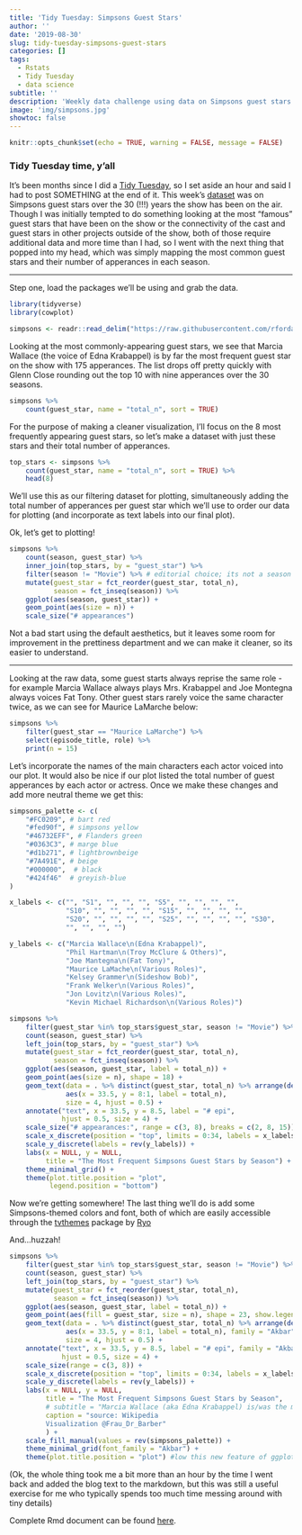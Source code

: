 ```yaml
---
title: 'Tidy Tuesday: Simpsons Guest Stars'
author: ''
date: '2019-08-30'
slug: tidy-tuesday-simpsons-guest-stars
categories: []
tags:
  - Rstats
  - Tidy Tuesday
  - data science
subtitle: ''
description: 'Weekly data challenge using data on Simpsons guest stars'
image: 'img/simpsons.jpg'
showtoc: false
---
```


```r
knitr::opts_chunk$set(echo = TRUE, warning = FALSE, message = FALSE)
```

### Tidy Tuesday time, y'all

It's been months since I did a [Tidy Tuesday](https://github.com/rfordatascience/tidytuesday), so I set aside an hour and said I had to post SOMETHING at the end of it. This week's [dataset](https://github.com/rfordatascience/tidytuesday/tree/master/data/2019/2019-08-27) was on Simpsons guest stars over the 30 (!!!) years the show has been on the air. Though I was initially tempted to do something looking at the most "famous" guest stars that have been on the show or the connectivity of the cast and guest stars in other projects outside of the show, both of those require additional data and more time than I had, so I went with the next thing that popped into my head, which was simply mapping the most common guest stars and their number of apperances in each season. 

***

Step one, load the packages we'll be using and grab the data.

```r
library(tidyverse)
library(cowplot)

simpsons <- readr::read_delim("https://raw.githubusercontent.com/rfordatascience/tidytuesday/master/data/2019/2019-08-27/simpsons-guests.csv", delim = "|", quote = "")
```

Looking at the most commonly-appearing guest stars, we see that Marcia Wallace (the voice of Edna Krabappel) is by far the most frequent guest star on the show with 175 apperances. The list drops off pretty quickly with Glenn Close rounding out the top 10 with nine apperances over the 30 seasons.

```r
simpsons %>% 
    count(guest_star, name = "total_n", sort = TRUE)
```

For the purpose of making a cleaner visualization, I'll focus on the 8 most frequently appearing guest stars, so let's make a dataset with just these stars and their total number of apperances. 

```r
top_stars <- simpsons %>% 
    count(guest_star, name = "total_n", sort = TRUE) %>% 
    head(8) 
```

We'll use this as our filtering dataset for plotting, simultaneously adding the total number of apperances per guest star which we'll use to order our data for plotting (and incorporate as text labels into our final plot). 

Ok, let's get to plotting! 

```r
simpsons %>%
    count(season, guest_star) %>%
    inner_join(top_stars, by = "guest_star") %>% 
    filter(season != "Movie") %>% # editorial choice; its not a season
    mutate(guest_star = fct_reorder(guest_star, total_n),
           season = fct_inseq(season)) %>% 
    ggplot(aes(season, guest_star)) +
    geom_point(aes(size = n)) +
    scale_size("# appearances")
```

Not a bad start using the default aesthetics, but it leaves some room for improvement in the prettiness department and we can make it cleaner, so its easier to understand.

***

Looking at the raw data, some guest starts always reprise the same role - for example Marcia Wallace always plays Mrs. Krabappel and Joe Montegna always voices Fat Tony. Other guest stars rarely voice the same character twice, as we can see for Maurice LaMarche below:

```r
simpsons %>%
    filter(guest_star == "Maurice LaMarche") %>% 
    select(episode_title, role) %>% 
    print(n = 15)
```

Let's incorporate the names of the main characters each actor voiced into our plot. It would also be nice if our plot listed the total number of guest apperances by each actor or actress. Once we make these changes and add more neutral theme we get this:

```r
simpsons_palette <- c(
    "#FC0209", # bart red
    "#fed90f", # simpsons yellow
    "#46732EFF", # Flanders green 
    "#0363C3", # marge blue
    "#d1b271", # lightbrownbeige
    "#7A491E", # beige 
    "#000000",  # black
    "#424f46"  # greyish-blue
)

x_labels <- c("", "S1", "", "", "", "S5", "", "", "", "",
              "S10", "", "", "", "", "S15", "", "", "", "",
              "S20", "", "", "", "", "S25", "", "", "", "", "S30",
              "", "", "", "")

y_labels <- c("Marcia Wallace\n(Edna Krabappel)", 
              "Phil Hartman\n(Troy McClure & Others)",
              "Joe Mantegna\n(Fat Tony)",
              "Maurice LaMache\n(Various Roles)",
              "Kelsey Grammer\n(Sideshow Bob)", 
              "Frank Welker\n(Various Roles)",
              "Jon Lovitz\n(Various Roles)",
              "Kevin Michael Richardson\n(Various Roles)")
```

```r
simpsons %>%
    filter(guest_star %in% top_stars$guest_star, season != "Movie") %>%
    count(season, guest_star) %>%
    left_join(top_stars, by = "guest_star") %>% 
    mutate(guest_star = fct_reorder(guest_star, total_n),
           season = fct_inseq(season)) %>% 
    ggplot(aes(season, guest_star, label = total_n)) +
    geom_point(aes(size = n), shape = 18) +
    geom_text(data = . %>% distinct(guest_star, total_n) %>% arrange(desc(total_n)),
              aes(x = 33.5, y = 8:1, label = total_n),
              size = 4, hjust = 0.5) +
    annotate("text", x = 33.5, y = 8.5, label = "# epi", 
             hjust = 0.5, size = 4) +
    scale_size("# appearances:", range = c(3, 8), breaks = c(2, 8, 15)) +
    scale_x_discrete(position = "top", limits = 0:34, labels = x_labels) +
    scale_y_discrete(labels = rev(y_labels)) +
    labs(x = NULL, y = NULL,
         title = "The Most Frequent Simpsons Guest Stars by Season") +
    theme_minimal_grid() +
    theme(plot.title.position = "plot", 
          legend.position = "bottom") 
```

Now we're getting somewhere! The last thing we'll do is add some Simpsons-themed colors and font, both of which are easily accessible through the [tvthemes](https://github.com/Ryo-N7/tvthemes) package by [Ryo](https://twitter.com/@R_by_Ryo)

And...huzzah!

```r
simpsons %>%
    filter(guest_star %in% top_stars$guest_star, season != "Movie") %>%
    count(season, guest_star) %>%
    left_join(top_stars, by = "guest_star") %>% 
    mutate(guest_star = fct_reorder(guest_star, total_n),
           season = fct_inseq(season)) %>% 
    ggplot(aes(season, guest_star, label = total_n)) +
    geom_point(aes(fill = guest_star, size = n), shape = 23, show.legend = FALSE) +
    geom_text(data = . %>% distinct(guest_star, total_n) %>% arrange(desc(total_n)),
              aes(x = 33.5, y = 8:1, label = total_n), family = "Akbar",
              size = 4, hjust = 0.5) +
    annotate("text", x = 33.5, y = 8.5, label = "# epi", family = "Akbar", 
             hjust = 0.5, size = 4) +
    scale_size(range = c(3, 8)) +
    scale_x_discrete(position = "top", limits = 0:34, labels = x_labels) +
    scale_y_discrete(labels = rev(y_labels)) +
    labs(x = NULL, y = NULL,
         title = "The Most Frequent Simpsons Guest Stars by Season",
         # subtitle = "Marcia Wallace (aka Edna Krabappel) is/was the most frequent guest star",
         caption = "source: Wikipedia
         Visualization @Frau_Dr_Barber"
         ) +
    scale_fill_manual(values = rev(simpsons_palette)) +
    theme_minimal_grid(font_family = "Akbar") +
    theme(plot.title.position = "plot") #low this new feature of ggplot
```

(Ok, the whole thing took me a bit more than an hour by the time I went back and added the blog text to the markdown, but this was still a useful exercise for me who typically spends too much time messing around with tiny details)

Complete Rmd document can be found [here](https://github.com/ameliabedelia/ameliabarber_netlify/blob/master/content/post/2019-08-23-tidy-tuesday-simpsons-guest-stars.Rmd).